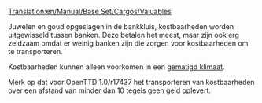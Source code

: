 [[Translation:en/Manual/Base Set/Cargos/Valuables]]

{{nl/Manual/Base Set/Cargos/Vracht|name=Kostbaarheden
|image=Valuables.png
|geproduceerd=[[nl/Manual/Base Set/Industries/Bank|Bank]]
|geaccepteerd=[[nl/Manual/Base Set/Industries/Bank|Bank]]
}}
Juwelen en goud opgeslagen in de bankkluis, kostbaarheden worden uitgewisseld tussen banken. Deze betalen het meest, maar zijn ook erg zeldzaam omdat er weinig banken zijn die zorgen voor kostbaarheden om te transporteren.

Kostbaarheden kunnen alleen voorkomen in een [[nl/Manual/Klimaat#gematigd|gematigd klimaat]].

Merk op dat voor OpenTTD 1.0/r17437 het transporteren van kostbaarheden over een afstand van minder dan 10 tegels geen geld oplevert.